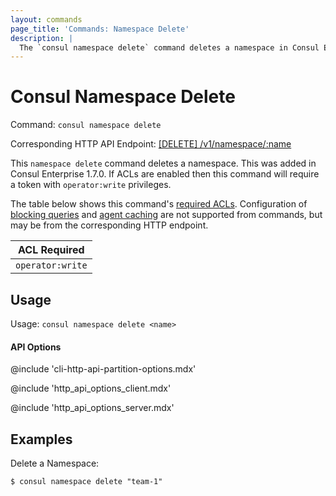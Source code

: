 ```yaml
---
layout: commands
page_title: 'Commands: Namespace Delete'
description: |
  The `consul namespace delete` command deletes a namespace in Consul Enterprise.
---
```


# Consul Namespace Delete

Command: `consul namespace delete`

Corresponding HTTP API Endpoint: [\[DELETE\] /v1/namespace/:name](/consul/api-docs/namespaces#delete-a-namespace)

<EnterpriseAlert />

This `namespace delete` command deletes a namespace. This was added in Consul Enterprise 1.7.0. If
ACLs are enabled then this command will require a token with `operator:write` privileges.

The table below shows this command's [required ACLs](/consul/api-docs/api-structure#authentication). Configuration of
[blocking queries](/consul/api-docs/features/blocking) and [agent caching](/consul/api-docs/features/caching)
are not supported from commands, but may be from the corresponding HTTP endpoint.

| ACL Required     |
| ---------------- |
| `operator:write` |

## Usage

Usage: `consul namespace delete <name>`

#### API Options

@include 'cli-http-api-partition-options.mdx'

@include 'http_api_options_client.mdx'

@include 'http_api_options_server.mdx'

## Examples

Delete a Namespace:

```shell-session
$ consul namespace delete "team-1"
```
